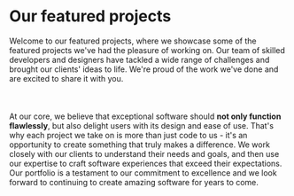 
# Our featured projects

Welcome to our featured projects, where we showcase some of the featured projects we've had the pleasure of working on. Our team of skilled developers and designers have tackled a wide range of challenges and brought our clients' ideas to life. We're proud of the work we've done and are excited to share it with you.<br></br><br></br>At our core, we believe that exceptional software should <b>not only function flawlessly</b>, but also <Green>delight users with its design and ease of use</Green>. That's why each project we take on is more than just code to us - it's an opportunity to create something that truly <Red>makes a difference</Red>. We work closely with our clients to understand their needs and goals, and then use our expertise to craft software experiences that exceed their expectations. Our portfolio is a testament to our commitment to excellence and we look forward to continuing to create amazing software for years to come.

<Portfolios />

